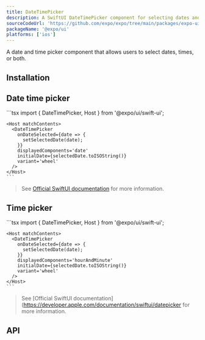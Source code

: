 ```yaml
---
title: DateTimePicker
description: A SwiftUI DateTimePicker component for selecting dates and times.
sourceCodeUrl: 'https://github.com/expo/expo/tree/main/packages/expo-ui'
packageName: '@expo/ui'
platforms: ['ios']
---
```



A date and time picker component that allows users to select dates, times, or both.

## Installation

<APIInstallSection />

## Date time picker

<Tabs>
  <Tab label="iOS">
    <ContentSpotlight
      alt="DateTimePicker (date) component on iOS."
      src="/static/images/expo-ui/datetimepicker/date/ios.png"
      className="max-w-[240px]"
    />
  </Tab>
  <Tab label="Code">
    ```tsx
    import { DateTimePicker, Host } from '@expo/ui/swift-ui';

    <Host matchContents>
      <DateTimePicker
        onDateSelected={date => {
          setSelectedDate(date);
        }}
        displayedComponents='date'
        initialDate={selectedDate.toISOString()}
        variant='wheel'
      />
    </Host>
    ```

  </Tab>
</Tabs>

> See [Official SwiftUI documentation](https://developer.apple.com/documentation/swiftui/datepicker) for more information.

## Time picker

<Tabs>
  <Tab label="iOS">
    <ContentSpotlight
      alt="DateTimePicker (time) component on iOS."
      src="/static/images/expo-ui/datetimepicker/time/ios.png"
      className="max-w-[240px]"
    />
  </Tab>
  <Tab label="Code">
    ```tsx
    import { DateTimePicker, Host } from '@expo/ui/swift-ui';

    <Host matchContents>
      <DateTimePicker
        onDateSelected={date => {
          setSelectedDate(date);
        }}
        displayedComponents='hourAndMinute'
        initialDate={selectedDate.toISOString()}
        variant='wheel'
      />
    </Host>
    ```

  </Tab>
</Tabs>

> See [Official SwiftUI documentation](https://developer.apple.com/documentation/swiftui/datepicker for more information.

## API

<APISection packageName="expo-ui/swift-ui/datetimepicker" apiName="DateTimePicker" />
